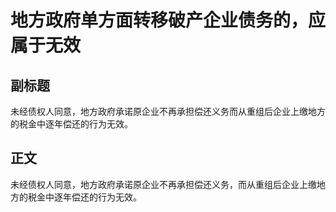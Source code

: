 # 地方政府单方面转移破产企业债务的，应属于无效
## 副标题
未经债权人同意，地方政府承诺原企业不再承担偿还义务而从重组后企业上缴地方的税金中逐年偿还的行为无效。
## 正文
未经债权人同意，地方政府承诺原企业不再承担偿还义务，而从重组后企业上缴地方的税金中逐年偿还的行为无效。